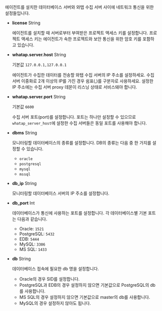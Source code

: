 에이전트를 설치한 데이터베이스 서버와 와탭 수집 서버 사이에 네트워크 통신을 위한 설정들입니다.

* **license** <span class='type'>String</span>

  에이전트를 설치할 때 서버로부터 부여받은 프로젝트 액세스 키를 설정합니다. 프로젝트 액세스 키는 에이전트가 속한 프로젝트와 보안 통신을 위한 암호 키를 포함하고 있습니다.

* **whatap.server.host** <span class='type'>String</span>

  기본값 `127.0.0.1,127.0.0.1`

  에이전트가 수집한 데이터를 전송할 와탭 수집 서버의 IP 주소를 설정하세요. 수집 서버 이중화로 2개 이상의 IP를 가진 경우 쉼표(,)를 구분자로 사용하세요. 설정한 IP 주소에는 수집 서버 proxy 데몬이 리스닝 상태로 서비스돼야 합니다.

* **whatap.server.port** <span class='type'>String</span>

  기본값 `6600`

  수집 서버 포트(port)를 설정합니다. 포트는 하나만 설정할 수 있으므로 `whatap_server_host`에 설정한 수집 서버들은 동일 포트를 사용해야 합니다.

* **dbms** <span class='type'>String</span>

  모니터링할 데이터베이스의 종류를 설정합니다. DB의 종류는 다음 중 한 가지를 설정할 수 있습니다. 

  * `oracle`
  * `postgresql`
  * `mysql`
  * `mssql`

* **db_ip** <span class='type'>String</span>

  모니터링할 데이터베이스 서버의 IP 주소를 설정합니다.

* **db_port** <span class='type'>Int</span>

  데이터베이스가 통신에 사용하는 포트를 설정합니다. 각 데이터베이스별 기본 포트는 다음과 같습니다.

  * Oracle: `1521`
  * PostgreSQL: `5432`
  * EDB: `5444`
  * MySQL: `3306`
  * MS SQL: `1433`

* **db** <span class='type'>String</span>

  데이터베이스 접속에 필요한 db 명을 설정합니다. 
  
  * Oracle의 경우 SID를 설정합니다.
  * PostgreSQL과 EDB의 경우 설정하지 않으면 기본값으로 PostgreSQL의 db를 사용합니다.
  * MS SQL의 경우 설정하지 않으면 기본값으로 master의 db를 사용합니다.
  * MySQL의 경우 설정하지 않아도 됩니다.